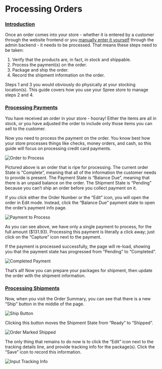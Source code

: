 # Processing Orders

### [Introduction](processing-orders#introduction) <a id="introduction"></a>

Once an order comes into your store - whether it is entered by a customer through the website frontend or you [manually enter it yourself](manual-order-entry) through the admin backend - it needs to be processed. That means these steps need to be taken:

1. Verify that the products are, in fact, in stock and shippable.
2. Process the payment\(s\) on the order.
3. Package and ship the order.
4. Record the shipment information on the order.

Steps 1 and 3 you would obviously do physically at your stocking location\(s\). This guide covers how you use your Spree store to manage steps 2 and 4.

### [Processing Payments](processing-orders#processing-payments) <a id="processing-payments"></a>

You have received an order in your store - hooray! Either the items are all in stock, or you have adjusted the order to include only those items you can sell to the customer.

Now you need to process the payment on the order. You know best how your store processes things like checks, money orders, and cash, so this guide will focus on processing credit card payments.

![Order to Process](/images/image%20%2876%29.png)

Pictured above is an order that is ripe for processing. The current order State is “Complete”, meaning that all of the information the customer needs to provide is present. The Payment State is “Balance Due”, meaning that there is an unpaid balance on the order. The Shipment State is “Pending” because you can’t ship an order before you collect payment on it.

If you click either the Order Number or the “Edit” icon, you will open the order in Edit mode. Instead, click the “Balance Due” payment state to open the order’s payment info page.

![Payment to Process](/images/image%20%2897%29.png)

As you can see above, we have only a single payment to process, for the full amount \($131.93\). Processing this payment is literally a click away; just click on the “Capture” icon next to the payment.

If the payment is processed successfully, the page will re-load, showing you that the payment state has progressed from “Pending” to “Completed”.

![Completed Payment](/images/image%20%2875%29.png)

That’s all! Now you can prepare your packages for shipment, then update the order with the shipment information.

### [Processing Shipments](processing-orders#processing-shipments) <a id="processing-shipments"></a>

Now, when you visit the Order Summary, you can see that there is a new “Ship” button in the middle of the page.

![Ship Button](/images/image%20%2882%29.png)

Clicking this button moves the Shipment State from “Ready” to “Shipped”.

![Order Marked Shipped](/images/image%20%28103%29.png)

The only thing that remains to do now is to click the “Edit” icon next to the tracking details line, and provide tracking info for the package\(s\). Click the “Save” icon to record this information.

![Input Tracking Info](/images/image%20%2878%29.png)

